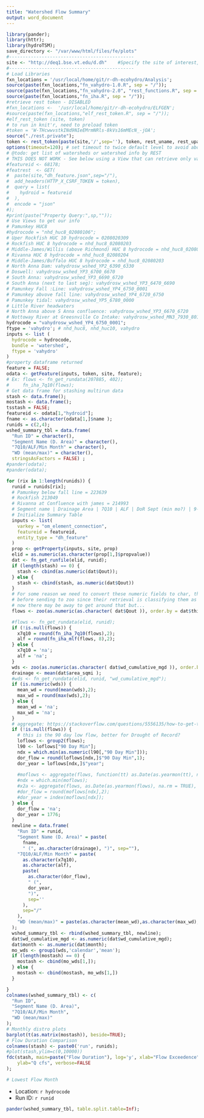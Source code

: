 ```yaml
---
title: "Watershed Flow Summary"
output: word_document
---
```


```r
library(pander);
library(httr);
library(hydroTSM);
save_directory <- "/var/www/html/files/fe/plots"
#----------------------------------------------
site <- "http://deq1.bse.vt.edu/d.dh"    #Specify the site of interest, either d.bet OR d.dh
#----------------------------------------------
# Load Libraries
fxn_locations = '/usr/local/home/git/r-dh-ecohydro/Analysis';
source(paste(fxn_locations,"fn_vahydro-1.0.R", sep = "/"));  
source(paste(fxn_locations,"fn_vahydro-2.0", "rest_functions.R", sep = "/"));  
source(paste(fxn_locations,"fn_iha.R", sep = "/"));  
#retrieve rest token - DISABLED
#fxn_locations <-  '/usr/local/home/git/r-dh-ecohydro/ELFGEN';
#source(paste(fxn_locations,"elf_rest_token.R", sep = "/"));   
#elf_rest_token (site, token)
# to run in knit'r, need to preload token
#token = 'W-THcwwvstkINd9NIeEMrmNRls-8kVs16mMEcN_-jOA';
source("./rest.private");  
token <- rest_token(paste(site,'/',sep=''), token, rest_uname, rest_upass);
options(timeout=120); # set timeout to twice default level to avoid abort due to high traffic
# @todo: get list of watersheds or watershed info by REST
# THIS DOES NOT WORK - See below using a View that can retrieve only vahydro segments
#featureid <- 68178;
#featrest  <- GET(
#  paste(site,"dh_feature.json",sep="/"), 
#  add_headers(HTTP_X_CSRF_TOKEN = token),
#  query = list(
#    hydroid = featureid
#  ), 
#  encode = "json"
#);
#print(paste("Property Query:",sp,""));
# Use Views to get our info
# Pamunkey HUC8
#hydrocode = "nhd_huc8_02080106";
# Uper Rockfish HUC 10 hydrocode = 0208020309
# Rockfish HUC 8 hydrocode = nhd_huc8_02080203
# Middle-James/Willis (above Richmond) HUC 8 hydrocode = nhd_huc8_02080205
# Rivanna HUC 8 hydrocode = nhd_huc8_02080204
# Middle-James/Buffalo HUC 8 hydrocode = nhd_huc8_02080203
# North Anna Dam: vahydrosw_wshed_YP2_6390_6330 
# Doswell: vahydrosw_wshed_YP3_6700_6670
# South Anna: vahydrosw_wshed_YP3_6690_6720
# South Anna (next to last seg): vahydrosw_wshed_YP3_6470_6690
# Pamunkey Fall :Line: vahydrosw_wshed_YP4_6750_0001 
# Pamunkey abvove fall line: vahydrosw_wshed_YP4_6720_6750 
# Pamunkey tidal: vahydrosw_wshed_YP5_6780_0000
# Little River headwaters
# North Anna above S Anna confluence: vahydrosw_wshed_YP3_6670_6720 
# Nottoway River at Greesnville Co Intake: vahydrosw_wshed_MN3_7930_8010
hydrocode = "vahydrosw_wshed_YP4_6750_0001";
ftype = 'vahydro'; # nhd_huc8, nhd_huc10, vahydro
inputs <- list (
  hydrocode = hydrocode,
  bundle = 'watershed',
  ftype = 'vahydro'
)
#property dataframe returned
feature = FALSE;
odata <- getFeature(inputs, token, site, feature);
# Ex: flows <- fn_get_rundata(207885, 402);
#     fn_iha_7q10(flows);
# Get data frame for stashing multirun data
stash <- data.frame();
mostash <- data.frame();
tsstash = FALSE;
featureid <- odata[1,"hydroid"];
fname <- as.character(odata[1,]$name );
runids = c(2,4);
wshed_summary_tbl = data.frame(
  "Run ID" = character(), 
  "Segment Name (D. Area)" = character(), 
  "7Q10/ALF/Min Month" = character(), 
  "WD (mean/max)" = character(), 
  stringsAsFactors = FALSE) ;
#pander(odata);
#pander(odata);

for (rix in 1:length(runids)) {
  runid = runids[rix];
  # Pamunkey below fall line = 223639
  # Rockfish 213049
  # Rivanna at Confluence with james = 214993
  # Segment name | Drainage Area | 7Q10 | ALF | DoR Sept (min mo?) | 9-10
  # Initialize Summary Table
  inputs <- list(
    varkey = "om_element_connection",
    featureid = featureid,
    entity_type = "dh_feature"
  )
  prop <- getProperty(inputs, site, prop)
  elid = as.numeric(as.character(prop[1,]$propvalue))
  dat <- fn_get_runfile(elid, runid);
  if (length(stash) == 0) {
    stash <- cbind(as.numeric(dat$Qout));
  } else {
    stash <- cbind(stash, as.numeric(dat$Qout))
  }
  # For some reason we need to convert these numeric fields to char, then to number
  # before sending to zoo since their retrieval is classifying them as factors instead of nums
  # now there may be away to get around that but...
  flows <- zoo(as.numeric(as.character( dat$Qout )), order.by = dat$thisdate);

  #flows <- fn_get_rundata(elid, runid);
  if (!is.null(flows)) {
    x7q10 = round(fn_iha_7q10(flows),2);
    alf = round(fn_iha_mlf(flows, 8),2);
  } else {
    x7q10 = 'na';
    alf = 'na';
  }
  wds <- zoo(as.numeric(as.character( dat$wd_cumulative_mgd )), order.by = dat$thisdate);
  drainage <- mean(dat$area_sqmi );
  #wds <- fn_get_rundata(elid, runid, "wd_cumulative_mgd");
  if (is.numeric(wds)) {
    mean_wd = round(mean(wds),2);
    max_wd = round(max(wds),2);
  } else {
    mean_wd = 'na';
    max_wd = 'na';
  }
  # aggregate: https://stackoverflow.com/questions/5556135/how-to-get-the-date-of-maximum-values-of-rainfall-in-programming-language-r
  if (!is.null(flows)) {
    # this is the 90 day low flow, better for Drought of Record?
    loflows <- group2(flows);
    l90 <- loflows["90 Day Min"];
    ndx = which.min(as.numeric(l90[,"90 Day Min"]));
    dor_flow = round(loflows[ndx,]$"90 Day Min",1);
    dor_year = loflows[ndx,]$"year";
    
    #moflows <- aggregate(flows, function(tt) as.Date(as.yearmon(tt), na.rm = TRUE), mean);
    #ndx = which.min(moflows);
    #x2a <- aggregate(flows, as.Date(as.yearmon(flows), na.rm = TRUE), mean);
    #dor_flow = round(moflows[ndx],2);
    #dor_year = index(moflows[ndx]);
  } else {
    dor_flow = 'na';
    dor_year = 1776;
  }
  newline = data.frame( 
    "Run ID" = runid, 
    "Segment Name (D. Area)" = paste(
      fname, 
      " (", as.character(drainage), ")", sep=""), 
    "7Q10/ALF/Min Month" = paste(
      as.character(x7q10), 
      as.character(alf),
      paste(
        as.character(dor_flow), 
        " (", 
        dor_year, 
        ")", 
        sep=''
      ),
      sep="/"
    ),
    "WD (mean/max)" = paste(as.character(mean_wd),as.character(max_wd),sep="/")
  );
  wshed_summary_tbl <- rbind(wshed_summary_tbl, newline);
  dat$wd_cumulative_mgd <- as.numeric(dat$wd_cumulative_mgd);
  dat$month <- as.numeric(dat$month);
  mo_wds <- group1(wds,'calendar','mean');
  if (length(mostash) == 0) {
    mostash <- cbind(mo_wds[1,]);
  } else {
    mostash <- cbind(mostash, mo_wds[1,])
  }

}
colnames(wshed_summary_tbl) <- c(
  "Run ID", 
  "Segment Name (D. Area)", 
  "7Q10/ALF/Min Month", 
  "WD (mean/max)" 
);
# Monthly distro plots
barplot(t(as.matrix(mostash)), beside=TRUE);
# Flow Duration Comparison
colnames(stash) <- paste0('run', runids);
#plot(stash,ylim=c(0,10000))
fdc(stash, main=paste("Flow Duration"), log='y', xlab="Flow Exceedence",
    ylab="Q cfs", verbose=FALSE
);

# Lowest Flow Month

```
* Location: `r hydrocode`
* Run ID: `r runid`
```r
pander(wshed_summary_tbl, table.split.table=Inf);
```
